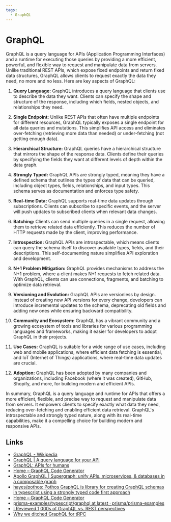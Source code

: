 ```yaml
---
tags:
  - GraphQL
---
```


# GraphQL

GraphQL is a query language for APIs (Application Programming Interfaces) and a runtime for executing those queries by providing a more efficient, powerful, and flexible way to request and manipulate data from servers. Unlike traditional REST APIs, which expose fixed endpoints and return fixed data structures, GraphQL allows clients to request exactly the data they need, no more and no less. Here are key aspects of GraphQL:

1. **Query Language:** GraphQL introduces a query language that clients use to describe the data they want. Clients can specify the shape and structure of the response, including which fields, nested objects, and relationships they need.

2. **Single Endpoint:** Unlike REST APIs that often have multiple endpoints for different resources, GraphQL typically exposes a single endpoint for all data queries and mutations. This simplifies API access and eliminates over-fetching (retrieving more data than needed) or under-fetching (not getting enough data).

3. **Hierarchical Structure:** GraphQL queries have a hierarchical structure that mirrors the shape of the response data. Clients define their queries by specifying the fields they want at different levels of depth within the data graph.

4. **Strongly Typed:** GraphQL APIs are strongly typed, meaning they have a defined schema that outlines the types of data that can be queried, including object types, fields, relationships, and input types. This schema serves as documentation and enforces type safety.

5. **Real-time Data:** GraphQL supports real-time data updates through subscriptions. Clients can subscribe to specific events, and the server will push updates to subscribed clients when relevant data changes.

6. **Batching:** Clients can send multiple queries in a single request, allowing them to retrieve related data efficiently. This reduces the number of HTTP requests made by the client, improving performance.

7. **Introspection:** GraphQL APIs are introspectable, which means clients can query the schema itself to discover available types, fields, and their descriptions. This self-documenting nature simplifies API exploration and development.

8. **N+1 Problem Mitigation:** GraphQL provides mechanisms to address the N+1 problem, where a client makes N+1 requests to fetch related data. With GraphQL, clients can use connections, fragments, and batching to optimize data retrieval.

9. **Versioning and Evolution:** GraphQL APIs are versionless by design. Instead of creating new API versions for every change, developers can introduce incremental updates to the schema, deprecating old fields and adding new ones while ensuring backward compatibility.

10. **Community and Ecosystem:** GraphQL has a vibrant community and a growing ecosystem of tools and libraries for various programming languages and frameworks, making it easier for developers to adopt GraphQL in their projects.

11. **Use Cases:** GraphQL is suitable for a wide range of use cases, including web and mobile applications, where efficient data fetching is essential, and IoT (Internet of Things) applications, where real-time data updates are crucial.

12. **Adoption:** GraphQL has been adopted by many companies and organizations, including Facebook (where it was created), GitHub, Shopify, and more, for building modern and efficient APIs.

In summary, GraphQL is a query language and runtime for APIs that offers a more efficient, flexible, and precise way to request and manipulate data from servers. It empowers clients to specify exactly what data they need, reducing over-fetching and enabling efficient data retrieval. GraphQL's introspectable and strongly typed nature, along with its real-time capabilities, make it a compelling choice for building modern and responsive APIs.

## Links

- [GraphQL - Wikipedia](https://en.wikipedia.org/wiki/GraphQL)
- [GraphQL | A query language for your API](https://graphql.org/)
- [GraphQL: APIs for humans](https://graphql.com/)
- [Home – GraphQL Code Generator](https://the-guild.dev/graphql/codegen)
- [Apollo GraphQL | Supergraph: unify APIs, microservices, & databases in a composable graph](https://www.apollographql.com/)
- [hayes/pothos: Pothos GraphQL is library for creating GraphQL schemas in typescript using a strongly typed code first approach](https://github.com/hayes/pothos)
- [Home – GraphQL Code Generator](https://the-guild.dev/graphql/codegen)
- [prisma-examples/typescript/graphql at latest · prisma/prisma-examples](https://github.com/prisma/prisma-examples/tree/latest/typescript/graphql)
- [I Reviewed 1,000s of GraphQL vs. REST perspectives](https://konfigthis.com/blog/graphql-vs-rest)
- [Why we ditched GraphQL for tRPC](https://echobind.com/post/why-we-ditched-graphql-for-trpc)
